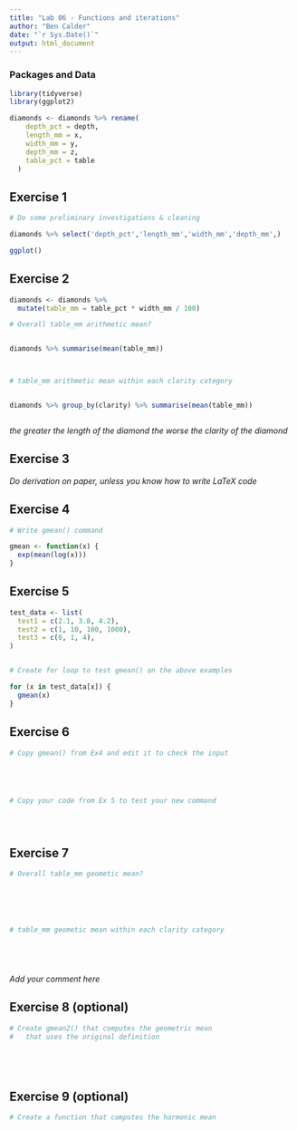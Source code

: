 ```yaml
---
title: "Lab 06 - Functions and iterations"
author: "Ben Calder"
date: "`r Sys.Date()`"
output: html_document
---
```



### Packages and Data

```r
library(tidyverse) 
library(ggplot2)
```

```r
diamonds <- diamonds %>% rename(
    depth_pct = depth,
    length_mm = x,
    width_mm = y,
    depth_mm = z,
    table_pct = table
  )
```


## Exercise 1

```r
# Do some preliminary investigations & cleaning

diamonds %>% select('depth_pct','length_mm','width_mm','depth_mm',)

ggplot()


```


## Exercise 2

```r

diamonds <- diamonds %>%
  mutate(table_mm = table_pct * width_mm / 100)

# Overall table_mm arithmetic mean?


diamonds %>% summarise(mean(table_mm))



# table_mm arithmetic mean within each clarity category


diamonds %>% group_by(clarity) %>% summarise(mean(table_mm))



```

_the greater the length of the diamond the worse the clarity of the diamond_

## Exercise 3

_Do derivation on paper, unless you know how to write LaTeX code_


## Exercise 4

```r
# Write gmean() command

gmean <- function(x) {
  exp(mean(log(x)))
}

```

## Exercise 5

```r

test_data <- list(
  test1 = c(2.1, 3.8, 4.2),
  test2 = c(1, 10, 100, 1000),
  test3 = c(0, 1, 4),
)


# Create for loop to test gmean() on the above examples

for (x in test_data[x]) {
  gmean(x)
}

```


## Exercise 6

```r
# Copy gmean() from Ex4 and edit it to check the input





# Copy your code from Ex 5 to test your new command





```


## Exercise 7

```r
# Overall table_mm geometic mean?






# table_mm geometic mean within each clarity category






```

_Add your comment here_


## Exercise 8 (optional)

```r
# Create gmean2() that computes the geometric mean 
#   that uses the original definition






```


## Exercise 9 (optional)

```r
# Create a function that computes the harmonic mean







```
